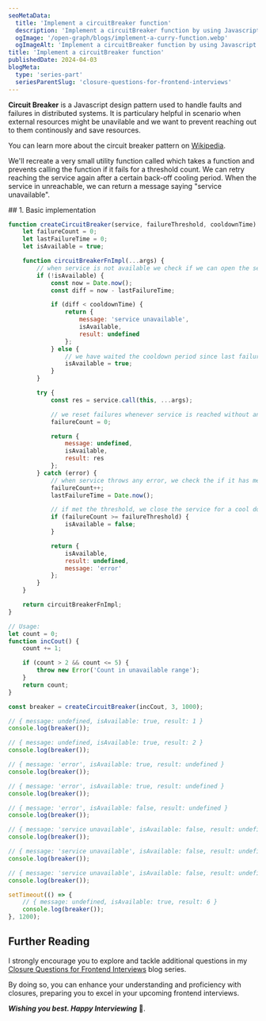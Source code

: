 ```yaml
---
seoMetaData:
  title: 'Implement a circuitBreaker function'
  description: 'Implement a circuitBreaker function by using Javascript closures.'
  ogImage: '/open-graph/blogs/implement-a-curry-function.webp'
  ogImageAlt: 'Implement a circuitBreaker function by using Javascript closures.'
title: 'Implement a circuitBreaker function'
publishedDate: 2024-04-03
blogMeta:
  type: 'series-part'
  seriesParentSlug: 'closure-questions-for-frontend-interviews'
---
```


**Circuit Breaker** is a Javascript design pattern used to handle faults and failures in distributed systems. It is particulary helpful in scenario when external resources might be unavilable and we want to prevent reaching out to them continously and save resources.

You can learn more about the circuit breaker pattern on [Wikipedia](https://en.wikipedia.org/wiki/Circuit_breaker_design_pattern 'Vistit Wikipedia to read more on the circuit breaker pattern').

We'll recreate a very small utility function called <InlineCode code="createCircuitBreaker"/> which takes a function and prevents calling the function if it fails for a threshold count. We can retry reaching the service again after a certain back-off cooling period.
When the service in unreachable, we can return a message saying "service unavailable".

<section>
## 1. Basic implementation

```js title="./src/createCircuitBreaker.js"
function createCircuitBreaker(service, failureThreshold, cooldownTime) {
	let failureCount = 0;
	let lastFailureTime = 0;
	let isAvailable = true;

	function circuitBreakerFnImpl(...args) {
		// when service is not available we check if we can open the service again
		if (!isAvailable) {
			const now = Date.now();
			const diff = now - lastFailureTime;

			if (diff < cooldownTime) {
				return {
					message: 'service unavailable',
					isAvailable,
					result: undefined
				};
			} else {
				// we have waited the cooldown period since last failure
				isAvailable = true;
			}
		}

		try {
			const res = service.call(this, ...args);

			// we reset failures whenever service is reached without any errors
			failureCount = 0;

			return {
				message: undefined,
				isAvailable,
				result: res
			};
		} catch (error) {
			// when service throws any error, we check the if it has met the failure threshold
			failureCount++;
			lastFailureTime = Date.now();

			// if met the threshold, we close the service for a cool down time
			if (failureCount >= failureThreshold) {
				isAvailable = false;
			}

			return {
				isAvailable,
				result: undefined,
				message: 'error'
			};
		}
	}

	return circuitBreakerFnImpl;
}

// Usage:
let count = 0;
function incCout() {
	count += 1;

	if (count > 2 && count <= 5) {
		throw new Error('Count in unavailable range');
	}
	return count;
}

const breaker = createCircuitBreaker(incCout, 3, 1000);

// { message: undefined, isAvailable: true, result: 1 }
console.log(breaker());

// { message: undefined, isAvailable: true, result: 2 }
console.log(breaker());

// { message: 'error', isAvailable: true, result: undefined }
console.log(breaker());

// { message: 'error', isAvailable: true, result: undefined }
console.log(breaker());

// { message: 'error', isAvailable: false, result: undefined }
console.log(breaker());

// { message: 'service unavailable', isAvailable: false, result: undefined }
console.log(breaker());

// { message: 'service unavailable', isAvailable: false, result: undefined }
console.log(breaker());

// { message: 'service unavailable', isAvailable: false, result: undefined }
console.log(breaker());

setTimeout(() => {
	// { message: undefined, isAvailable: true, result: 6 }
	console.log(breaker());
}, 1200);
```

</section>

## Further Reading

I strongly encourage you to explore and tackle additional questions in my [Closure Questions for Frontend Interviews](/blog/closure-questions-for-frontend-interviews/ 'Find more question on closures in the closure questions for frontend Interviews blog series') blog series.

By doing so, you can enhance your understanding and proficiency with closures, preparing you to excel in your upcoming frontend interviews.

**_Wishing you best. Happy Interviewing_** 🫡.
